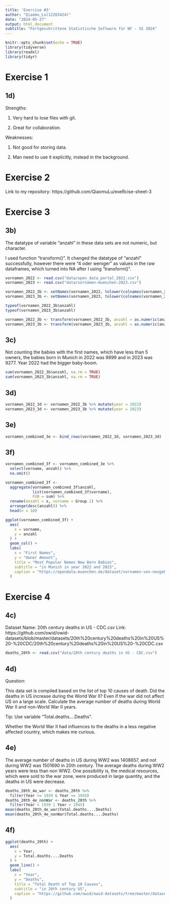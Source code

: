 ```yaml
---
title: 'Exercise #3'
author: "Qiaomu_Lu(12265424)"
date: "2024-05-27"
output: html_document
subtitle: "Fortgeschrittene Statistische Software für NF - SS 2024"
---
```


```r
knitr::opts_chunk$set(echo = TRUE)
library(tidyverse)
library(readxl)
library(tidyr)
```

# Exercise 1

## 1d)
Strengths: 

1. Very hard to lose files with git.

2. Great for collaboration.

Weaknesses: 

1. Not good for storing data.

2. Man need to use it explicitly, instead in the background.


# Exercise 2
Link to my repository:
https://github.com/QiaomuLu/exeRcise-sheet-3


# Exercise 3

## 3b)
The datatype of variable "anzahl" in these data sets are not numeric, but character.

I used function "transform()". It changed the datatype of "anzahl" successfully, however there were "4 oder weniger" as values in the raw dataframes, which turned into NA after I using "transform()".
```r
vornamen_2022 <- read.csv("data/open_data_portal_2022.csv")
vornamen_2023 <- read.csv("data/vornamen-muenchen-2023.csv")

vornamen_2022_3b <- setNames(vornamen_2022, tolower(colnames(vornamen_2022)))
vornamen_2023_3b <- setNames(vornamen_2023, tolower(colnames(vornamen_2023)))

typeof(vornamen_2022_3b$anzahl)
typeof(vornamen_2023_3b$anzahl)

vornamen_2022_3b <- transform(vornamen_2022_3b, anzahl = as.numeric(anzahl))
vornamen_2023_3b <- transform(vornamen_2023_3b, anzahl = as.numeric(anzahl))
```

## 3c)
Not counting the babies with the first names, which have less than 5 owners, the babies born in Munich in 2022 was 9899 and in 2023 was 9277. Year 2022 had the bigger baby-boom.
```r
sum(vornamen_2022_3b$anzahl, na.rm = TRUE)
sum(vornamen_2023_3b$anzahl, na.rm = TRUE)
```

## 3d)
```r
vornamen_2022_3d <- vornamen_2022_3b %>% mutate(year = 2022)
vornamen_2023_3d <- vornamen_2023_3b %>% mutate(year = 2023)
```

## 3e)
```r
vornamen_combined_3e <- bind_rows(vornamen_2022_3d, vornamen_2023_3d)
```

## 3f)
```r
vornamen_combined_3f <- vornamen_combined_3e %>%
  select(vorname, anzahl) %>%
  na.omit()

vornamen_combined_3f <- 
  aggregate(vornamen_combined_3f$anzahl,
            list(vornamen_combined_3f$vorname),
            FUN = sum) %>%
  rename(anzahl = x, vorname = Group.1) %>%
  arrange(desc(anzahl)) %>%
  head(n = 10)

ggplot(vornamen_combined_3f) + 
  aes(
    x = vorname,
    y = anzahl
  ) + 
  geom_col() + 
  labs(
    x = "First Names",
    y = "Owner Amount",
    title = "Most Popular Names New Born Babies",
    subtitle = "in Munich in year 2022 and 2023",
    caption = "https://opendata.muenchen.de/dataset/vornamen-von-neugeborenen"
  ) 
```

# Exercise 4

## 4c)
Dataset Name: 20th century deaths in US - CDC.csv
Link: https://github.com/owid/owid-datasets/blob/master/datasets/20th%20century%20deaths%20in%20US%20-%20CDC/20th%20century%20deaths%20in%20US%20-%20CDC.csv
```r
deaths_20th <- read.csv("data/20th century deaths in US - CDC.csv")
```

## 4d)
Question: 

This data set is compiled based on the list of top 10 causes of death.
Did the deaths in US increase during the World War II? Even if the war did not affect US on a large scale. Calculate the average number of deaths during World War II and non-World War II years. 

Tip: Use variable "Total.deaths....Deaths".

Whether the World War II had influences to the deaths in a less negative affected country, which makes me curious.

## 4e)
The average number of deaths in US during WW2 was 1408657, and not during WW2 was 1501690 in 20th century. The average deaths during WW2 years were less than non WW2. One possibility is, the medical resources, which were sold to the war zone, were produced in large quantity, and the deaths in US were decrease.
```r
deaths_20th_4e_war <- deaths_20th %>%
  filter(Year >= 1939 & Year <= 1945)
deaths_20th_4e_nonWar <- deaths_20th %>%
  filter(Year < 1939 | Year > 1945)
mean(deaths_20th_4e_war$Total.deaths....Deaths)
mean(deaths_20th_4e_nonWar$Total.deaths....Deaths)
```

## 4f)
```r
ggplot(deaths_20th) + 
  aes(
    x = Year,
    y = Total.deaths....Deaths
  ) + 
  geom_line() + 
  labs(
    x = "Year",
    y = "Deaths",
    title = "Total Death of Top 10 Causes",
    subtitle = "in 20th century US",
    caption = "https://github.com/owid/owid-datasets/tree/master/datasets/20th%20century%20deaths%20in%20US%20-%20CDC"
  ) 
```

